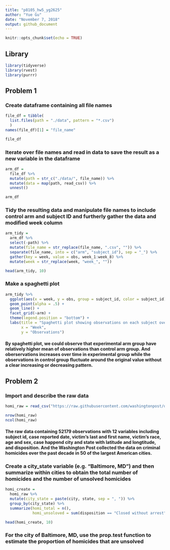 ```yaml
---
title: "p8105_hw5_yg2625"
author: "Yue Gu"
date: "November 7, 2018"
output: github_document
---
```


```r
knitr::opts_chunk$set(echo = TRUE)
```

## Library
```r
library(tidyverse)
library(rvest)
library(purrr)
```

## Problem 1
### Create dataframe containing all file names
```r
file_df = tibble(
  list.files(path = "./data", pattern = "*.csv")
  )
names(file_df)[1] = "file_name"

file_df
```

### Iterate over file names and read in data to save the result as a new variable in the dataframe
```r
arm_df = 
  file_df %>% 
  mutate(path = str_c("./data/", file_name)) %>% 
  mutate(data = map(path, read_csv)) %>% 
  unnest()

arm_df

```

### Tidy the resulting data and manipulate file names to include control arm and subject ID and furtherly gather the data and modified week column
```r
arm_tidy =
  arm_df %>% 
  select(-path) %>% 
  mutate(file_name = str_replace(file_name, ".csv", "")) %>% 
  separate(file_name, into = c("arm", "subject_id"), sep = "_") %>% 
  gather(key = week, value = obs, week_1:week_8) %>% 
  mutate(week = str_replace(week, "week_", ""))

head(arm_tidy, 10)  
```

### Make a spaghetti plot
```r
arm_tidy %>%
  ggplot(aes(x = week, y = obs, group = subject_id, color = subject_id)) +
  geom_point(alpha = .5) +
  geom_line() +
  facet_grid(~arm) +
  theme(legend.position = "bottom") +
  labs(title = "Spaghetti plot showing observations on each subject over time",
       x = "Week",
       y = "Observations")
```

#### By spaghetti plot, we could observe that experimental arm group have relatively higher mean of observations than control arm group. And oberservations increases over time in experimental group while the observations in control group fluctuate around the original value without a clear increasing or decreasing pattern.


## Problem 2

### Import and describe the raw data
```r
homi_raw = read_csv("https://raw.githubusercontent.com/washingtonpost/data-homicides/master/homicide-data.csv")

nrow(homi_raw)
ncol(homi_raw)
```
#### The raw data containing 52179 observations with 12 variables including subject id, case reported date, victim's last and first name, victim's race, age and sex, case happend city and state with latitude and longtitude, and disposition. And the Washington Post collected the data on criminal homicides over the past decade in 50 of the largest American cities.


###  Create a city_state variable (e.g. “Baltimore, MD”) and then summarize within cities to obtain the total number of homicides and the number of unsolved homicides
```r
homi_create =
  homi_raw %>% 
  mutate(city_state = paste(city, state, sep = ", ")) %>% 
  group_by(city_state) %>% 
  summarize(homi_total = n(),
            homi_unsoloved = sum(disposition == "Closed without arrest" | disposition == "Open/No arrest"))

head(homi_create, 10)
```

### For the city of Baltimore, MD, use the prop.test function to estimate the proportion of homicides that are unsolved
```r

```


